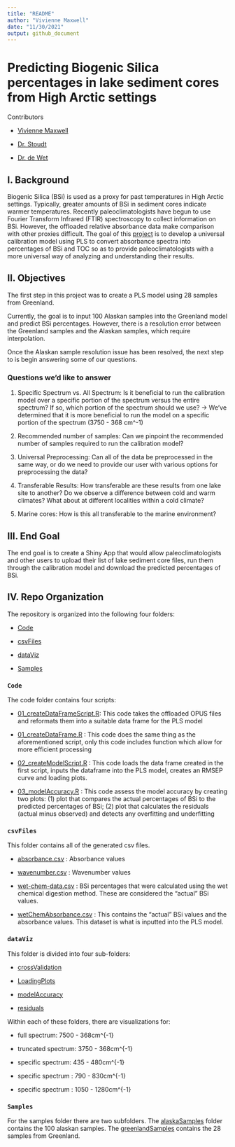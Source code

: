 ```yaml
---
title: "README"
author: "Vivienne Maxwell"
date: "11/30/2021"
output: github_document
---
```

# Predicting Biogenic Silica percentages in lake sediment cores from High Arctic settings 

Contributors 

* [Vivienne Maxwell](https://github.com/people-r-strange)

* [Dr. Stoudt](https://github.com/sastoudt) 

* [Dr. de Wet](https://www.smith.edu/academics/faculty/greg-de-wet)

## I. Background

Biogenic Silica (BSi) is used as a proxy for past temperatures in High Arctic settings. Typically, greater amounts of BSi in sediment cores indicate warmer temperatures. Recently paleoclimatologists have begun to use Fourier Transform Infrared (FTIR) spectroscopy to collect information on BSi. However, the offloaded relative absorbance data make comparison with other proxies difficult. The goal of this [project](https://www.causeweb.org/usproc/eusrc/2021/virtual-posters/7) is to develop a universal calibration model using PLS to convert absorbance spectra into percentages of BSi and TOC so as to provide paleoclimatologists with a more universal way of analyzing and understanding their results.

## II. Objectives 

The first step in this project was to create a PLS model using 28 samples from Greenland. 

Currently, the goal is to input 100 Alaskan samples into the Greenland model and predict BSi percentages. However, there is a resolution error between the Greenland samples and the Alaskan samples, which require interpolation. 

Once the Alaskan sample resolution issue has been resolved, the next step to is begin answering some of our questions. 

### Questions we'd like to answer 

1. Specific Spectrum vs. All Spectrum: Is it beneficial to run the calibration model over a specific portion of the spectrum versus the entire spectrum? If so, which portion of the spectrum should we use?
-> We've determined that it is more beneficial to run the model on a specific portion of the spectrum (3750 - 368 cm^-1)

2. Recommended number of samples: Can we pinpoint the recommended number of samples required to run the calibration model?

3. Universal Preprocessing: Can all of the data be preprocessed in the same way, or do we need to provide our user with various options for preprocessing the data?

4. Transferable Results: How transferable are these results from one lake site to another? Do we observe a difference between cold and warm climates? What about at different localities within a cold climate?

5. Marine cores: How is this all transferable to the marine environment?

## III. End Goal 

The end goal is to create a Shiny App that would allow paleoclimatologists and other users to upload their list of lake sediment core files, run them through the calibration model and download the predicted percentages of BSi. 

## IV. Repo Organization 

The repository is organized into the following four folders: 

* [Code](https://github.com/people-r-strange/PLSmodel/tree/main/Code)

* [csvFiles](https://github.com/people-r-strange/PLSmodel/tree/main/csvFiles)

* [dataViz](https://github.com/people-r-strange/PLSmodel/tree/main/dataViz)

* [Samples](https://github.com/people-r-strange/PLSmodel/tree/main/Samples)

### `Code`

The code folder contains four scripts: 

* [01_createDataFrameScript.R](https://github.com/people-r-strange/PLSmodel/blob/main/Code/01_createDataFrameScript.R): This code takes the offloaded OPUS files and reformats them into a suitable data frame for the PLS model 

* [01_createDataFrame.R](https://github.com/people-r-strange/PLSmodel/blob/main/Code/01_createDataFrame.R) : This code does the same thing as the aforementioned script, only this code includes function which allow for more efficient processing

* [02_createModelScript.R](https://github.com/people-r-strange/PLSmodel/blob/main/Code/02_createModelScript.R) : This code loads the data frame created in the first script, inputs the dataframe into the PLS model, creates an RMSEP curve and loading plots. 

* [03_modelAccuracy.R](https://github.com/people-r-strange/PLSmodel/blob/main/Code/03_modelAccuracy.R) : This code assess the model accuracy by creating two plots: (1) plot that compares the actual percentages of BSi to the predicted percentages of BSi; (2) plot that calculates the residuals (actual minus observed) and detects any overfitting and underfitting 

### `csvFiles` 

This folder contains all of the generated csv files. 

* [absorbance.csv](https://github.com/people-r-strange/PLSmodel/blob/main/csvFiles/absorbance.csv) : Absorbance values 

* [wavenumber.csv](https://github.com/people-r-strange/PLSmodel/blob/main/csvFiles/wavenumber.csv) : Wavenumber values 

* [wet-chem-data.csv](https://github.com/people-r-strange/PLSmodel/blob/main/csvFiles/wet-chem-data.csv) : BSi percentages that were calculated using the wet chemical digestion method. These are considered the "actual" BSi values. 

* [wetChemAbsorbance.csv](https://github.com/people-r-strange/PLSmodel/blob/main/csvFiles/wetChemAbsorbance.csv) : This contains the "actual" BSi values and the absorbance values. This dataset is what is inputted into the PLS model. 

### `dataViz`

This folder is divided into four sub-folders: 

* [crossValidation](https://github.com/people-r-strange/PLSmodel/tree/main/dataViz/Greenland/crossValidation)

* [LoadingPlots](https://github.com/people-r-strange/PLSmodel/tree/main/dataViz/Greenland/LoadingPlots)

* [modelAccuracy](https://github.com/people-r-strange/PLSmodel/tree/main/dataViz/Greenland/modelAccuracy)

* [residuals](https://github.com/people-r-strange/PLSmodel/tree/main/dataViz/Greenland/residuals)

Within each of these folders, there are visualizations for: 

* full spectrum: 7500 - 368cm^{-1}

* truncated spectrum: 3750 - 368cm^{-1}

* specific spectrum: 435 - 480cm^{-1}

* specific spectrum : 790 - 830cm^{-1}

* specific spectrum : 1050 - 1280cm^{-1}

###  `Samples` 

For the samples folder there are two subfolders. The [alaskaSamples](https://github.com/people-r-strange/PLSmodel/tree/main/Samples/alaskaSamples) folder contains the 100 alaskan samples. The [greenlandSamples](https://github.com/people-r-strange/PLSmodel/tree/main/Samples/greenlandSamples) contains the 28 samples from Greenland. 

